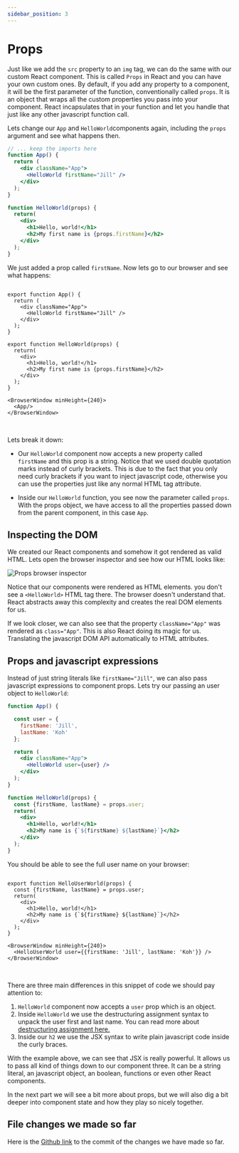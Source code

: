 ```yaml
---
sidebar_position: 3
---
```


# Props

Just like we add the `src` property to an `img` tag, we can do the 
same with our custom React component. This is called `Props` in React 
and you can have your own custom ones. By default, if you add any property 
to a component, it will be the first parameter of the function, 
conventionally called `props`. It is an object that wraps all the custom 
properties you pass into your component. React incapsulates that in your 
function and let you handle that just like any other javascript function call.  
  
Lets change our `App` and `HelloWorld`components again, including the 
`props` argument and see what happens then.

```jsx title="./src/App.js"
// ... keep the imports here
function App() {
  return (
    <div className="App">
      <HelloWorld firstName="Jill" />
    </div>
  );
}

function HelloWorld(props) {
  return(
    <div>
      <h1>Hello, world!</h1>
      <h2>My first name is {props.firstName}</h2>
    </div>
  );
}
```

We just added a prop called `firstName`. Now lets go to our browser 
and see what happens:


```mdx-code-block

export function App() {
  return (
    <div className="App">
      <HelloWorld firstName="Jill" />
    </div>
  );
}

export function HelloWorld(props) {
  return(
    <div>
      <h1>Hello, world!</h1>
      <h2>My first name is {props.firstName}</h2>
    </div>
  );
}

<BrowserWindow minHeight={240}>
  <App/>
</BrowserWindow>

```
<br/>

Lets break it down:

- Our `HelloWorld` component now accepts a new property called `firstName` 
and this prop is a string. Notice that we used double quotation marks 
instead of curly brackets. This is due to the fact that you only need 
curly brackets if you want to inject javascript code, otherwise you 
can use the properties just like any normal HTML tag attribute.

- Inside our `HelloWorld` function, you see now the parameter called `props`.
With the props object, we have access to all the properties passed down from 
the parent component, in this case `App`.

## Inspecting the DOM

We created our React components and somehow it got rendered as valid HTML.
Lets open the browser inspector and see how our HTML looks like:

![Props browser inspector](/img/state-management/props-browser-inspector.png)

Notice that our components were rendered as HTML elements. you don't see a 
`<HelloWorld>` HTML tag there. The browser doesn't understand that. 
React abstracts away this complexity and creates the real DOM elements for us.

If we look closer, we can also see that the property `className="App"` 
was rendered as `class="App"`. This is also React doing its magic for us. 
Translating the javascript DOM API automatically to HTML attributes.
  
## Props and javascript expressions

Instead of just string literals like `firstName="Jill"`, we can also pass 
javascript expressions to component props. Lets try our passing an user 
object to `HelloWorld`:

```jsx
function App() {

  const user = {
    firstName: 'Jill',
    lastName: 'Koh'
  };

  return (
    <div className="App">
      <HelloWorld user={user} />
    </div>
  );
}

function HelloWorld(props) {
  const {firstName, lastName} = props.user;
  return(
    <div>
      <h1>Hello, world!</h1>
      <h2>My name is {`${firstName} ${lastName}`}</h2>
    </div>
  );
}
```

You should be able to see the full user name on your browser:

```mdx-code-block

export function HelloUserWorld(props) {
  const {firstName, lastName} = props.user;
  return(
    <div>
      <h1>Hello, world!</h1>
      <h2>My name is {`${firstName} ${lastName}`}</h2>
    </div>
  );
}

<BrowserWindow minHeight={240}>
  <HelloUserWorld user={{firstName: 'Jill', lastName: 'Koh'}} />
</BrowserWindow>
```

<br/>

There are three main differences in this snippet of code we should pay
attention to:

1. `HelloWorld` component now accepts a `user` prop which is an object.
2. Inside `HelloWorld` we use the destructuring assignment syntax 
to unpack the user first and last name. You can read more about 
[destructuring assignment here.](https://developer.mozilla.org/en-US/docs/Web/JavaScript/Reference/Operators/Destructuring_assignment)
3. Inside our `h2` we use the JSX syntax to write plain javascript code 
inside the curly braces.

With the example above, we can see that JSX is really powerful. It allows us 
to pass all kind of things down to our component three. It can be a string literal, 
an javascript object, an boolean, functions or even other React components.

In the next part we will see a bit more about props, but we will also dig a 
bit deeper into component state and how they play so nicely together.

## File changes we made so far

Here is the [Github link](https://github.com/brunojppb/reactgram-web/commit/d0441acc11e83f1a2cc3b1fa6282cb5d5ea1b95f) to the commit of the changes we have made so far.